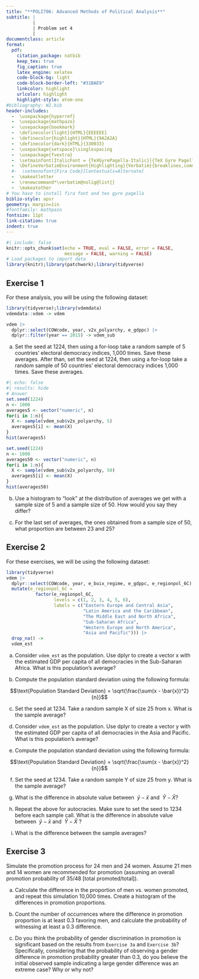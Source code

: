 ```yaml
---
title: "**POLI706: Advanced Methods of Political Analysis**"
subtitle: |
          | 
          | Problem set 4
          |
documentclass: article
format: 
  pdf:
    citation_package: natbib
    keep_tex: true
    fig_caption: true
    latex_engine: xelatex
    code-block-bg: light
    code-block-border-left: "#31BAE9"
    linkcolor: highlight
    urlcolor: highlight
    highlight-style: atom-one
#bibliography: W2.bib
header-includes:
  -  \usepackage{hyperref}
  -  \usepackage{mathpazo}
  -  \usepackage{bookmark}
  -  \definecolor{light}{HTML}{EEEEEE}
  -  \definecolor{highlight}{HTML}{9A2A2A}
  -  \definecolor{dark}{HTML}{330033}
  -  \usepackage{setspace}\singlespacing
  -  \usepackage{fvextra}
  -  \setmainfont[ItalicFont = {TeXGyrePagella-Italic}]{TeX Gyre Pagella}
  -  \DefineVerbatimEnvironment{Highlighting}{Verbatim}{breaklines,commandchars=\\\{\}}
  #-  \setmonofont{Fira Code}[Contextuals=Alternate]
  -  \makeatletter
  -  \renewcommand*\verbatim@nolig@list{}
  -  \makeatother
# You have to install fira font and tex gyre pagella
biblio-style: apsr
geometry: margin=1in
#fontfamily: mathpazo
fontsize: 11pt
link-citation: true
indent: true
---
```


```r
#| include: false
knitr::opts_chunk$set(echo = TRUE, eval = FALSE, error = FALSE, 
                      message = FALSE, warning = FALSE)
# Load packages to import data
library(knitr);library(patchwork);library(tidyverse)
```

## Exercise 1

For these analysis, you will be using the following dataset: 

```r
library(tidyverse);library(vdemdata)
vdemdata::vdem -> vdem

vdem |> 
  dplyr::select(COWcode, year, v2x_polyarchy, e_gdppc) |> 
  dplyr::filter(year == 2015) -> vdem_sub
```

a. Set the seed at 1224, then using a for-loop take a random sample of 5 countries' electoral democracy indices, 1,000 times. Save these averages. After than, set the seed at 1224, then using a for-loop take a random sample of 50 countries' electoral democracy indices 1,000 times. Save these averages.

```r
#| echo: false
#| results: hide
# Answer
set.seed(1224) 
n <- 1000
averages5 <- vector("numeric", n)
for(i in 1:n){
  X <- sample(vdem_sub$v2x_polyarchy, 5)
  averages5[i] <- mean(X)
}
hist(averages5)

set.seed(1224) 
n <- 1000
averages50 <- vector("numeric", n)
for(i in 1:n){
  X <- sample(vdem_sub$v2x_polyarchy, 50)
  averages5[i] <- mean(X)
}
hist(averages50)
```

b. Use a histogram to "look" at the distribution of averages we get with a sample size of 5 and a sample size of 50. How would you say they differ?

c. For the last set of averages, the ones obtained from a sample size of 50, what proportion are between 23 and 25?


## Exercise 2

For these exercises, we will be using the following dataset:

```r
library(tidyverse)
vdem |> 
  dplyr::select(COWcode, year, e_boix_regime, e_gdppc, e_regionpol_6C) |> 
  mutate(e_regionpol_6C = 
           factor(e_regionpol_6C,
                  levels = c(1, 2, 3, 4, 5, 6),
                  labels = c("Eastern Europe and Central Asia",
                             "Latin America and the Caribbean", 
                             "The Middle East and North Africa",
                             "Sub-Saharan Africa",
                             "Western Europe and North America",
                             "Asia and Pacific"))) |> 
  drop_na() -> 
  vdem_est
```

a. Consider `vdem_est` as the population. Use dplyr to create a vector x with the estimated GDP per capita of all democracies in the Sub-Saharan Africa. What is this population's average?

b. Compute the population standard deviation using the following formula:

$$\text{Population Standard Deviation} = \sqrt{\frac{\sum(x - \bar{x})^2}{n}}$$

c. Set the seed at 1234. Take a random sample X of size 25 from x. What is the sample average?

d. Consider `vdem_est` as the population. Use dplyr to create a vector y with the estimated GDP per capita of all democracies in the Asia and Pacific. What is this population's average?

e. Compute the population standard deviation using the following formula:

$$\text{Population Standard Deviation} = \sqrt{\frac{\sum(x - \bar{x})^2}{n}}$$

f. Set the seed at 1234. Take a random sample Y of size 25 from y. What is the sample average?

g. What is the difference in absolute value between $\ \bar{y} - \bar{x}$ and $\ \bar{Y}-\bar{X}$?

h. Repeat the above for autocracies. Make sure to set the seed to 1234 before each sample call. What is the difference in absolute value between $\ \bar{y} - \bar{x}$ and $\ \bar{Y}-\bar{X}$ ?

i. What is the difference between the sample averages?


## Exercise 3

Simulate the promotion process for 24 men and 24 women. Assume 21 men and 14 women are recommended for promotion (assuming an overall promotion probability of 35/48 [total promoted/total]).


a. Calculate the difference in the proportion of men vs. women promoted, and repeat this simulation 10,000 times. Create a histogram of the differences in promotion proportions.

b. Count the number of occurrences where the difference in promotion proportion is at least 0.3 favoring men, and calculate the probability of witnessing at least a 0.3 difference.

c. Do you think the probability of gender discrimination in promotion is significant based on the results from `Exercise 3a` and `Exercise 3b`? Specifically, considering that the probability of observing a gender difference in promotion probability greater than 0.3, do you believe the initial observed sample indicating a large gender difference was an extreme case? Why or why not?
